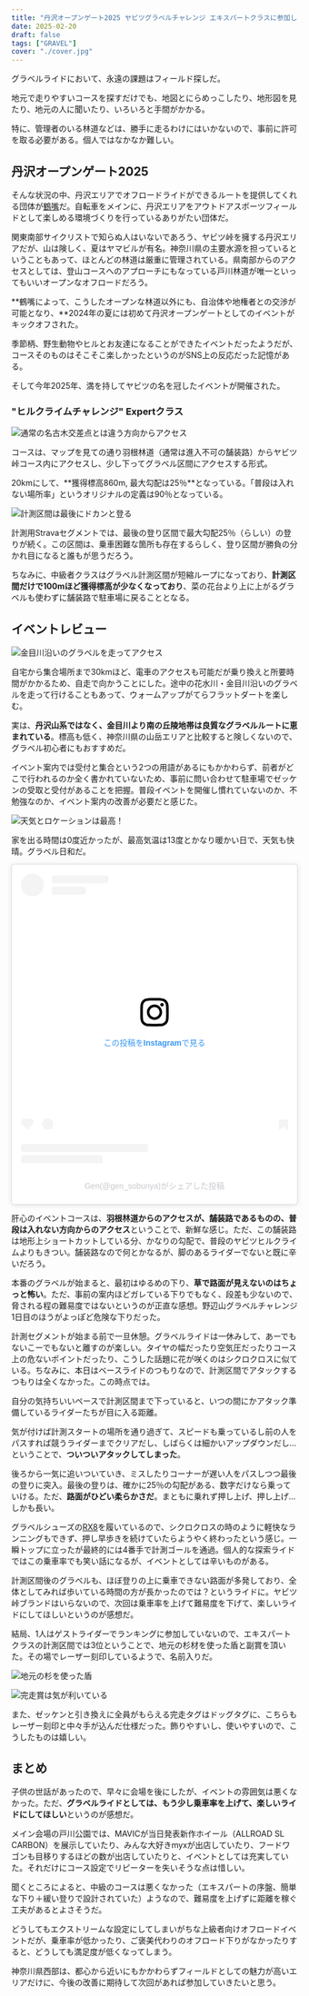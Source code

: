 ```yaml
---
title: "丹沢オープンゲート2025 ヤビツグラベルチャレンジ エキスパートクラスに参加してきました"
date: 2025-02-20
draft: false
tags: ["GRAVEL"]
cover: "./cover.jpg"
---
```


グラベルライドにおいて、永遠の課題はフィールド探しだ。

地元で走りやすいコースを探すだけでも、地図とにらめっこしたり、地形図を見たり、地元の人に聞いたり、いろいろと手間がかかる。

特に、管理者のいる林道などは、勝手に走るわけにはいかないので、事前に許可を取る必要がある。個人ではなかなか難しい。

## 丹沢オープンゲート2025

そんな状況の中、丹沢エリアでオフロードライドができるルートを提供してくれる団体が[鶴嘴](https://tsuruhashi-tanzawa.com/)だ。自転車をメインに、丹沢エリアをアウトドアスポーツフィールドとして楽しめる環境づくりを行っているありがたい団体だ。

関東南部サイクリストで知らぬ人はいないであろう、ヤビツ峠を擁する丹沢エリアだが、山は険しく、夏はヤマビルが有名。神奈川県の主要水源を担っているということもあって、ほとんどの林道は厳重に管理されている。県南部からのアクセスとしては、登山コースへのアプローチにもなっている戸川林道が唯一といってもいいオープンなオフロードだろう。

<LinkCard url="https://blog.gensobunya.net/post/2023/06/togawa_rindou/" />

**鶴嘴によって、こうしたオープンな林道以外にも、自治体や地権者との交渉が可能となり、**2024年の夏には初めて丹沢オープンゲートとしてのイベントがキックオフされた。

季節柄、野生動物やヒルとお友達になることができたイベントだったようだが、コースそのものはそこそこ楽しかったというのがSNS上の反応だった記憶がある。

そして今年2025年、満を持してヤビツの名を冠したイベントが開催された。

### "ヒルクライムチャレンジ" Expertクラス

![通常の名古木交差点とは違う方向からアクセス](./course.png)

コースは、マップを見ての通り羽根林道（通常は進入不可の舗装路）からヤビツ峠コース内にアクセスし、少し下ってグラベル区間にアクセスする形式。

20kmにして、**獲得標高860m, 最大勾配は25％**となっている。「普段は入れない場所率」というオリジナルの定義は90％となっている。

![計測区間は最後にドカンと登る](./strava-segment.png)

計測用Stravaセグメントでは、最後の登り区間で最大勾配25％（らしい）の登りが続く。この区間は、乗車困難な箇所も存在するらしく、登り区間が勝負の分かれ目になると誰もが思うだろう。

ちなみに、中級者クラスはグラベル計測区間が短縮ループになっており、**計測区間だけで100mほど獲得標高が少なくなっており**、菜の花台より上に上がるグラベルも使わずに舗装路で駐車場に戻ることとなる。

## イベントレビュー

![金目川沿いのグラベルを走ってアクセス](./access.jpg)

自宅から集合場所まで30kmほど、電車のアクセスも可能だが乗り換えと所要時間がかかるため、自走で向かうことにした。途中の花水川・金目川沿いのグラベルを走って行けることもあって、ウォームアップがてらフラットダートを楽しむ。

実は、**丹沢山系ではなく、金目川より南の丘陵地帯は良質なグラベルルートに恵まれている**。標高も低く、神奈川県の山岳エリアと比較すると険しくないので、グラベル初心者にもおすすめだ。

イベント案内では受付と集合という2つの用語があるにもかかわらず、前者がどこで行われるのか全く書かれていないため、事前に問い合わせて駐車場でゼッケンの受取と受付があることを把握。普段イベントを開催し慣れていないのか、不勉強なのか、イベント案内の改善が必要だと感じた。

![天気とロケーションは最高！](./parking.jpg)

家を出る時間は0度近かったが、最高気温は13度とかなり暖かい日で、天気も快晴。グラベル日和だ。

<blockquote class="instagram-media" data-instgrm-captioned data-instgrm-permalink="https://www.instagram.com/reel/DGH4Cney4R8/?utm_source=ig_embed&amp;utm_campaign=loading" data-instgrm-version="14" style=" background:#FFF; border:0; border-radius:3px; box-shadow:0 0 1px 0 rgba(0,0,0,0.5),0 1px 10px 0 rgba(0,0,0,0.15); margin: 1px; max-width:540px; min-width:326px; padding:0; width:99.375%; width:-webkit-calc(100% - 2px); width:calc(100% - 2px);"><div style="padding:16px;"> <a href="https://www.instagram.com/reel/DGH4Cney4R8/?utm_source=ig_embed&amp;utm_campaign=loading" style=" background:#FFFFFF; line-height:0; padding:0 0; text-align:center; text-decoration:none; width:100%;" target="_blank"> <div style=" display: flex; flex-direction: row; align-items: center;"> <div style="background-color: #F4F4F4; border-radius: 50%; flex-grow: 0; height: 40px; margin-right: 14px; width: 40px;"></div> <div style="display: flex; flex-direction: column; flex-grow: 1; justify-content: center;"> <div style=" background-color: #F4F4F4; border-radius: 4px; flex-grow: 0; height: 14px; margin-bottom: 6px; width: 100px;"></div> <div style=" background-color: #F4F4F4; border-radius: 4px; flex-grow: 0; height: 14px; width: 60px;"></div></div></div><div style="padding: 19% 0;"></div> <div style="display:block; height:50px; margin:0 auto 12px; width:50px;"><svg width="50px" height="50px" viewBox="0 0 60 60" version="1.1" xmlns="https://www.w3.org/2000/svg" xmlns:xlink="https://www.w3.org/1999/xlink"><g stroke="none" stroke-width="1" fill="none" fill-rule="evenodd"><g transform="translate(-511.000000, -20.000000)" fill="#000000"><g><path d="M556.869,30.41 C554.814,30.41 553.148,32.076 553.148,34.131 C553.148,36.186 554.814,37.852 556.869,37.852 C558.924,37.852 560.59,36.186 560.59,34.131 C560.59,32.076 558.924,30.41 556.869,30.41 M541,60.657 C535.114,60.657 530.342,55.887 530.342,50 C530.342,44.114 535.114,39.342 541,39.342 C546.887,39.342 551.658,44.114 551.658,50 C551.658,55.887 546.887,60.657 541,60.657 M541,33.886 C532.1,33.886 524.886,41.1 524.886,50 C524.886,58.899 532.1,66.113 541,66.113 C549.9,66.113 557.115,58.899 557.115,50 C557.115,41.1 549.9,33.886 541,33.886 M565.378,62.101 C565.244,65.022 564.756,66.606 564.346,67.663 C563.803,69.06 563.154,70.057 562.106,71.106 C561.058,72.155 560.06,72.803 558.662,73.347 C557.607,73.757 556.021,74.244 553.102,74.378 C549.944,74.521 548.997,74.552 541,74.552 C533.003,74.552 532.056,74.521 528.898,74.378 C525.979,74.244 524.393,73.757 523.338,73.347 C521.94,72.803 520.942,72.155 519.894,71.106 C518.846,70.057 518.197,69.06 517.654,67.663 C517.244,66.606 516.755,65.022 516.623,62.101 C516.479,58.943 516.448,57.996 516.448,50 C516.448,42.003 516.479,41.056 516.623,37.899 C516.755,34.978 517.244,33.391 517.654,32.338 C518.197,30.938 518.846,29.942 519.894,28.894 C520.942,27.846 521.94,27.196 523.338,26.654 C524.393,26.244 525.979,25.756 528.898,25.623 C532.057,25.479 533.004,25.448 541,25.448 C548.997,25.448 549.943,25.479 553.102,25.623 C556.021,25.756 557.607,26.244 558.662,26.654 C560.06,27.196 561.058,27.846 562.106,28.894 C563.154,29.942 563.803,30.938 564.346,32.338 C564.756,33.391 565.244,34.978 565.378,37.899 C565.522,41.056 565.552,42.003 565.552,50 C565.552,57.996 565.522,58.943 565.378,62.101 M570.82,37.631 C570.674,34.438 570.167,32.258 569.425,30.349 C568.659,28.377 567.633,26.702 565.965,25.035 C564.297,23.368 562.623,22.342 560.652,21.575 C558.743,20.834 556.562,20.326 553.369,20.18 C550.169,20.033 549.148,20 541,20 C532.853,20 531.831,20.033 528.631,20.18 C525.438,20.326 523.257,20.834 521.349,21.575 C519.376,22.342 517.703,23.368 516.035,25.035 C514.368,26.702 513.342,28.377 512.574,30.349 C511.834,32.258 511.326,34.438 511.181,37.631 C511.035,40.831 511,41.851 511,50 C511,58.147 511.035,59.17 511.181,62.369 C511.326,65.562 511.834,67.743 512.574,69.651 C513.342,71.625 514.368,73.296 516.035,74.965 C517.703,76.634 519.376,77.658 521.349,78.425 C523.257,79.167 525.438,79.673 528.631,79.82 C531.831,79.965 532.853,80.001 541,80.001 C549.148,80.001 550.169,79.965 553.369,79.82 C556.562,79.673 558.743,79.167 560.652,78.425 C562.623,77.658 564.297,76.634 565.965,74.965 C567.633,73.296 568.659,71.625 569.425,69.651 C570.167,67.743 570.674,65.562 570.82,62.369 C570.966,59.17 571,58.147 571,50 C571,41.851 570.966,40.831 570.82,37.631"></path></g></g></g></svg></div><div style="padding-top: 8px;"> <div style=" color:#3897f0; font-family:Arial,sans-serif; font-size:14px; font-style:normal; font-weight:550; line-height:18px;">この投稿をInstagramで見る</div></div><div style="padding: 12.5% 0;"></div> <div style="display: flex; flex-direction: row; margin-bottom: 14px; align-items: center;"><div> <div style="background-color: #F4F4F4; border-radius: 50%; height: 12.5px; width: 12.5px; transform: translateX(0px) translateY(7px);"></div> <div style="background-color: #F4F4F4; height: 12.5px; transform: rotate(-45deg) translateX(3px) translateY(1px); width: 12.5px; flex-grow: 0; margin-right: 14px; margin-left: 2px;"></div> <div style="background-color: #F4F4F4; border-radius: 50%; height: 12.5px; width: 12.5px; transform: translateX(9px) translateY(-18px);"></div></div><div style="margin-left: 8px;"> <div style=" background-color: #F4F4F4; border-radius: 50%; flex-grow: 0; height: 20px; width: 20px;"></div> <div style=" width: 0; height: 0; border-top: 2px solid transparent; border-left: 6px solid #f4f4f4; border-bottom: 2px solid transparent; transform: translateX(16px) translateY(-4px) rotate(30deg)"></div></div><div style="margin-left: auto;"> <div style=" width: 0px; border-top: 8px solid #F4F4F4; border-right: 8px solid transparent; transform: translateY(16px);"></div> <div style=" background-color: #F4F4F4; flex-grow: 0; height: 12px; width: 16px; transform: translateY(-4px);"></div> <div style=" width: 0; height: 0; border-top: 8px solid #F4F4F4; border-left: 8px solid transparent; transform: translateY(-4px) translateX(8px);"></div></div></div> <div style="display: flex; flex-direction: column; flex-grow: 1; justify-content: center; margin-bottom: 24px;"> <div style=" background-color: #F4F4F4; border-radius: 4px; flex-grow: 0; height: 14px; margin-bottom: 6px; width: 224px;"></div> <div style=" background-color: #F4F4F4; border-radius: 4px; flex-grow: 0; height: 14px; width: 144px;"></div></div></a><p style=" color:#c9c8cd; font-family:Arial,sans-serif; font-size:14px; line-height:17px; margin-bottom:0; margin-top:8px; overflow:hidden; padding:8px 0 7px; text-align:center; text-overflow:ellipsis; white-space:nowrap;"><a href="https://www.instagram.com/reel/DGH4Cney4R8/?utm_source=ig_embed&amp;utm_campaign=loading" style=" color:#c9c8cd; font-family:Arial,sans-serif; font-size:14px; font-style:normal; font-weight:normal; line-height:17px; text-decoration:none;" target="_blank">Gen(@gen_sobunya)がシェアした投稿</a></p></div></blockquote>
<script async src="//www.instagram.com/embed.js"></script>

肝心のイベントコースは、**羽根林道からのアクセスが、舗装路であるものの、普段は入れない方向からのアクセス**ということで、新鮮な感じ。ただ、この舗装路は地形上ショートカットしている分、かなりの勾配で、普段のヤビツヒルクライムよりもきつい。舗装路なので何とかなるが、脚のあるライダーでないと既に辛いだろう。

本番のグラベルが始まると、最初はゆるめの下り、**草で路面が見えないのはちょっと怖い**。ただ、事前の案内ほどガレている下りでもなく、段差も少ないので、脅される程の難易度ではないというのが正直な感想。野辺山グラベルチャレンジ1日目のほうがよっぽど危険な下りだった。

計測セグメントが始まる前で一旦休憩。グラベルライドは一休みして、あーでもないこーでもないと離すのが楽しい。タイヤの幅だったり空気圧だったりコース上の危ないポイントだったり、こうした話題に花が咲くのはシクロクロスに似ている。ちなみに、本日はベースライドのつもりなので、計測区間でアタックするつもりは全くなかった。この時点では。

自分の気持ちいいペースで計測区間まで下っていると、いつの間にかアタック準備しているライダーたちが目に入る距離。

気が付けば計測スタートの場所を通り過ぎて、スピードも乗っているし前の人をパスすれば競うライダーまでクリアだし、しばらくは細かいアップダウンだし…ということで、**ついついアタックしてしまった**。

後ろから一気に追いついていき、ミスしたりコーナーが遅い人をパスしつつ最後の登りに突入。最後の登りは、確かに25％の勾配がある、数字だけなら乗っていける。ただ、**路面がひどい柔らかさだ**。まともに乗れず押し上げ、押し上げ…しかも長い。

グラベルシューズの[RX8](https://amzn.to/4k1L15Z)を履いているので、シクロクロスの時のように軽快なランニングもできず、押し早歩きを続けていたらようやく終わったという感じ。一瞬トップに立ったが最終的には4番手で計測ゴールを通過。個人的な探索ライドではこの乗車率でも笑い話になるが、イベントとしては辛いものがある。

<Amzn asin="B0BJJQ2V9H" />

計測区間後のグラベルも、ほぼ登りの上に乗車できない路面が多発しており、全体としてみれば歩いている時間の方が長かったのでは？というライドに。ヤビツ峠ブランドはいらないので、次回は乗車率を上げて難易度を下げて、楽しいライドにしてほしいというのが感想だ。

結局、1人はゲストライダーでランキングに参加していないので、エキスパートクラスの計測区間では3位ということで、地元の杉材を使った盾と副賞を頂いた。その場でレーザー刻印しているようで、名前入りだ。

![地元の杉を使った盾](./3rd.jpg)

![完走賞は気が利いている](./finisher-tag.jpg)

また、ゼッケンと引き換えに全員がもらえる完走タグはドッグタグに、こちらもレーザー刻印と中々手が込んだ仕様だった。飾りやすいし、使いやすいので、こうしたものは嬉しい。

## まとめ

子供の世話があったので、早々に会場を後にしたが、イベントの雰囲気は悪くなかった。ただ、**グラベルライドとしては、もう少し乗車率を上げて、楽しいライドにしてほしい**というのが感想だ。

メイン会場の戸川公園では、MAVICが当日発表新作ホイール（ALLROAD SL CARBON）を展示していたり、みんな大好きmyxが出店していたり、フードワゴンも目移りするほどの数が出店していたりと、イベントとしては充実していた。それだけにコース設定でリピーターを失いそうな点は惜しい。

聞くところによると、中級のコースは悪くなかった（エキスパートの序盤、簡単な下り＋緩い登りで設計されていた）ようなので、難易度を上げずに距離を稼ぐ工夫があるとよさそうだ。

どうしてもエクストリームな設定にしてしまいがちな上級者向けオフロードイベントだが、乗車率が低かったり、ご褒美代わりのオフロード下りがなかったりすると、どうしても満足度が低くなってしまう。

神奈川県西部は、都心から近いにもかかわらずフィールドとしての魅力が高いエリアだけに、今後の改善に期待して次回があれば参加していきたいと思う。
